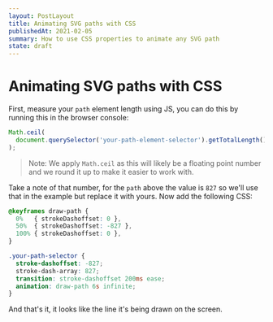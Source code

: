 ```yaml
---
layout: PostLayout
title: Animating SVG paths with CSS
publishedAt: 2021-02-05
summary: How to use CSS properties to animate any SVG path
state: draft
---
```



# Animating SVG paths with CSS

<SvgPathExample />

First, measure your `path` element length using JS, you can do this by running this in the browser console:

```js
Math.ceil(
  document.querySelector('your-path-element-selector').getTotalLength(),
);
```

> Note: We apply `Math.ceil` as this will likely be a floating point number and we round it up to make it easier to work with.

Take a note of that number, for the `path` above the value is `827` so we'll use that in the example but replace it with yours. Now add the following CSS:

```css
@keyframes draw-path {
  0%   { strokeDashoffset: 0 },
  50%  { strokeDashoffset: -827 },
  100% { strokeDashoffset: 0 },
}

.your-path-selector {
  stroke-dashoffset: -827;
  stroke-dash-array: 827;
  transition: stroke-dashoffset 200ms ease;
  animation: draw-path 6s infinite;
}
```

And that's it, it looks like the line it's being drawn on the screen.
